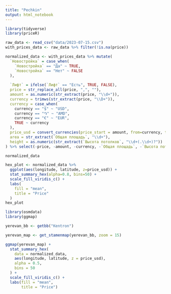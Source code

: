 ```yaml
---
title: "Pechkin"
output: html_notebook
---
```


```r
library(tidyverse)
library(priceR)

raw_data <- read_csv("data/2023-07-15.csv")
with_prices_data <- raw_data %>% filter(!is.na(price))

normalized_data <- with_prices_data %>% mutate(
  `Новостройка` = case_when(
    `Новостройка` == "Да" ~ TRUE,
    `Новостройка` == "Нет" ~ FALSE
  ),
  
  `Лифт` = ifelse(`Лифт` == "Есть", TRUE, FALSE),
  price = str_replace_all(price, ",", ""),
  amount = as.numeric(str_extract(price, "\\d+")),
  currency = trimws(str_extract(price, "\\D+")),
  currency = case_when(
    currency == "$" ~ "USD",
    currency == "֏" ~ "AMD",
    currency == "€" ~ "EUR",
    TRUE ~ currency
  ),
  price_usd = convert_currencies(price_start = amount, from=currency, to="USD"),
  area = str_extract(`Общая площадь`, "\\d+"),
  height = as.numeric(str_extract(`Высота потолков`, "\\d+(.\\d+)?"))
) %>% select(-price, -amount, -currency, -`Общая площадь`, -`Высота потолков`)

normalized_data
```

```r
hex_plot <- normalized_data %>%
  ggplot(aes(longitude, latitude, z=price_usd)) +
  stat_summary_hex(alpha=0.8, bins=50) +
  scale_fill_viridis_c() + 
  labs(
    fill = "mean",
    title = "Price"
  )
hex_plot
```

```r
library(osmdata)
library(ggmap)

yerevan_bb <- getbb("Kentron")

yerevan_map <- get_stamenmap(yerevan_bb, zoom = 15)

ggmap(yerevan_map) +
  stat_summary_hex(
    data = normalized_data,
    aes(longitude, latitude, z = price_usd),
    alpha = 0.5,
    bins = 50
  ) +
  scale_fill_viridis_c() +
  labs(fill = "mean",
       title = "Price")
```
